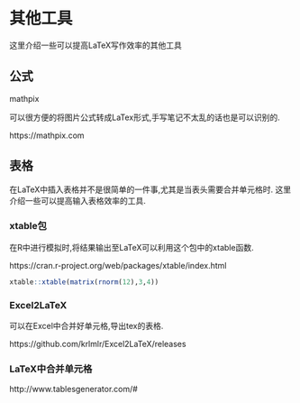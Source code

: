 # 其他工具

这里介绍一些可以提高LaTeX写作效率的其他工具

## 公式
mathpix

可以很方便的将图片公式转成LaTex形式,手写笔记不太乱的话也是可以识别的.

https://mathpix.com

## 表格

在LaTeX中插入表格并不是很简单的一件事,尤其是当表头需要合并单元格时.
这里介绍一些可以提高输入表格效率的工具.

### xtable包

在R中进行模拟时,将结果输出至LaTeX可以利用这个包中的xtable函数.

https://cran.r-project.org/web/packages/xtable/index.html

```r
xtable::xtable(matrix(rnorm(12),3,4))
```

### Excel2LaTeX

可以在Excel中合并好单元格,导出tex的表格.

https://github.com/krlmlr/Excel2LaTeX/releases

### LaTeX中合并单元格

http://www.tablesgenerator.com/#

